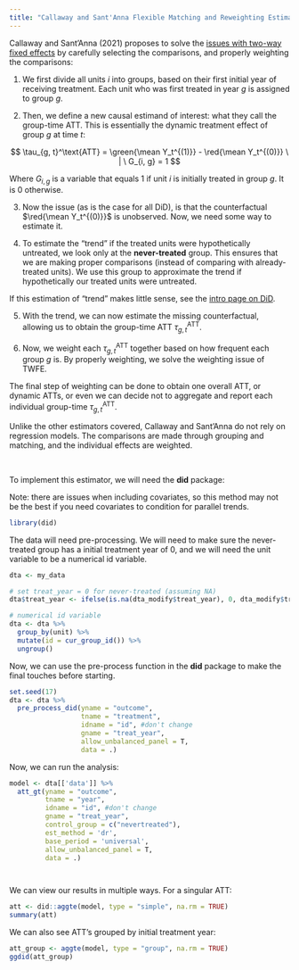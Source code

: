 ```yaml
---
title: "Callaway and Sant'Anna Flexible Matching and Reweighting Estimator"
---
```


Callaway and Sant'Anna (2021) proposes to solve the [issues with two-way fixed effects](twfestaggered.qmd) by carefully selecting the comparisons, and properly weighting the comparisons:

1.  We first divide all units $i$ into groups, based on their first initial year of receiving treatment. Each unit who was first treated in year $g$ is assigned to group $g$.

2.  Then, we define a new causal estimand of interest: what they call the group-time ATT. This is essentially the dynamic treatment effect of group $g$ at time $t$:

$$
\tau_{g, t}^\text{ATT} = \green{\mean Y_t^{(1)}} - \red{\mean Y_t^{(0)}} \ | \ G_{i, g} = 1
$$

::: small
Where $G_{i,g}$ is a variable that equals 1 if unit $i$ is initially treated in group $g$. It is 0 otherwise.
:::

3.  Now the issue (as is the case for all DiD), is that the counterfactual $\red{\mean Y_t^{(0)}}$ is unobserved. Now, we need some way to estimate it.

4.  To estimate the "trend" if the treated units were hypothetically untreated, we look only at the **never-treated** group. This ensures that we are making proper comparisons (instead of comparing with already-treated units). We use this group to approximate the trend if hypothetically our treated units were untreated.

::: small
If this estimation of "trend" makes little sense, see the [intro page on DiD](did.qmd).
:::

5.  With the trend, we can now estimate the missing counterfactual, allowing us to obtain the group-time ATT $\tau_{g,t}^\text{ATT}$.

6.  Now, we weight each $\tau_{g,t}^\text{ATT}$ together based on how frequent each group $g$ is. By properly weighting, we solve the weighting issue of TWFE.

::: small
The final step of weighting can be done to obtain one overall ATT, or dynamic ATTs, or even we can decide not to aggregate and report each individual group-time $\tau_{g,t}^\text{ATT}$.
:::

Unlike the other estimators covered, Callaway and Sant'Anna do not rely on regression models. The comparisons are made through grouping and matching, and the individual effects are weighted.

<br />

To implement this estimator, we will need the **did** package:

::: small
Note: there are issues when including covariates, so this method may not be the best if you need covariates to condition for parallel trends.
:::

```r
library(did)
```

The data will need pre-processing. We will need to make sure the never-treated group has a initial treatment year of 0, and we will need the unit variable to be a numerical id variable.

```r
dta <- my_data 

# set treat_year = 0 for never-treated (assuming NA)
dta$treat_year <- ifelse(is.na(dta_modify$treat_year), 0, dta_modify$treat_year)

# numerical id variable
dta <- dta %>%
  group_by(unit) %>%
  mutate(id = cur_group_id()) %>%
  ungroup()
```

Now, we can use the pre-process function in the **did** package to make the final touches before starting.

```r
set.seed(17)
dta <- dta %>%
  pre_process_did(yname = "outcome",
                  tname = "treatment",
                  idname = "id", #don't change
                  gname = "treat_year",
                  allow_unbalanced_panel = T,
                  data = .)
```

Now, we can run the analysis:

```r
model <- dta[['data']] %>%
  att_gt(yname = "outcome",
         tname = "year",
         idname = "id", #don't change
         gname = "treat_year",
         control_group = c("nevertreated"),
         est_method = 'dr',
         base_period = 'universal',
         allow_unbalanced_panel = T,
         data = .)




```

We can view our results in multiple ways. For a singular ATT:

```r
att <- did::aggte(model, type = "simple", na.rm = TRUE)
summary(att)
```

We can also see ATT's grouped by initial treatment year:

```r
att_group <- aggte(model, type = "group", na.rm = TRUE)
ggdid(att_group)
```
